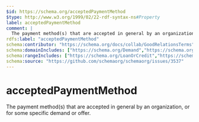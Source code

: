 ```yaml
---
$id: https://schema.org/acceptedPaymentMethod
$type: http://www.w3.org/1999/02/22-rdf-syntax-ns#Property
label: acceptedPaymentMethod
comment: |
  The payment method(s) that are accepted in general by an organization, or for some specific demand or offer.
rdfs:label: "acceptedPaymentMethod"
schema:contributor: "https://schema.org/docs/collab/GoodRelationsTerms"
schema:domainIncludes: ["https://schema.org/Demand","https://schema.org/Organization","https://schema.org/Offer"]
schema:rangeIncludes: ["https://schema.org/LoanOrCredit","https://schema.org/Text","https://schema.org/PaymentMethod"]
schema:source: "https://github.com/schemaorg/schemaorg/issues/3537"
---
```


# acceptedPaymentMethod

The payment method(s) that are accepted in general by an organization, or for some specific demand or offer.

